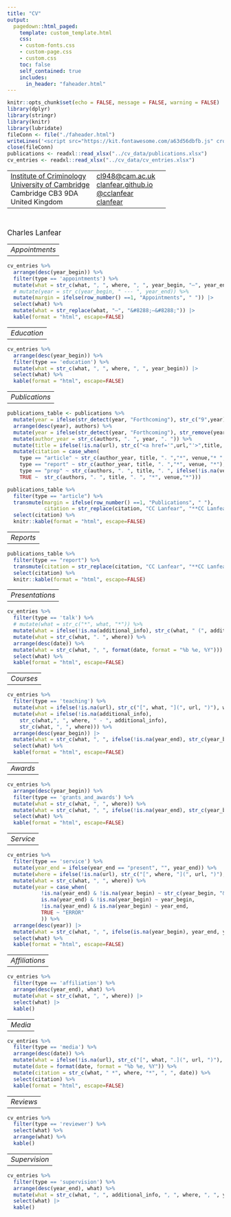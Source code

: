 ```yaml
---
title: "CV"
output:
  pagedown::html_paged:
    template: custom_template.html
    css:
    - custom-fonts.css
    - custom-page.css
    - custom.css
    toc: false
    self_contained: true
    includes:
      in_header: "faheader.html"
---
```


```r
knitr::opts_chunk$set(echo = FALSE, message = FALSE, warning = FALSE)
library(dplyr)
library(stringr)
library(knitr)
library(lubridate)
fileConn <- file("./faheader.html")
writeLines('<script src="https://kit.fontawesome.com/a63d56dbfb.js" crossorigin="anonymous"></script>', fileConn)
close(fileConn)
publications <- readxl::read_xlsx("../cv_data/publications.xlsx")
cv_entries <- readxl::read_xlsx("../cv_data/cv_entries.xlsx")
```

<div class="header-float">
  <table>
    <tr>
      <td>
      <a href="https://www.crim.cam.ac.uk/">Institute of Criminology</a><br>
      <a href="https://www.cam.ac.uk/">University of Cambridge</a><br>
      Cambridge CB3 9DA<br>
      United Kingdom
      </td>
      <td>
      <a href="mailto:cclanfear@gmail.com" class="email">cl948@cam.ac.uk</a><br>
      <a href="https://clanfear.github.io">clanfear.github.io</a><br>
      <a href="https://twitter.com/cclanfear">@cclanfear</a><br>
      <a href="https://github.com/clanfear/">clanfear</a><br>
      </td>
      <td>
      <i class="fas fa-envelope"></i><br>
      <i class="fas fa-globe"></i><br>
      <i class="fab fa-twitter"></i><br>
      <i class="fab fa-github"></i>
      </td>
    </tr>
  </table>
</div>

<div class="pull-left-20">
&nbsp;
</div>
<div class="pull-right-80">
<div style='font-size: 1.2em'>Charles Lanfear</div>
</div>

<div class="float-container">
  <div class="pull-left-20"><table><tr><td>*Appointments*</td></tr></table></div>
  <div class="pull-right-80">
```r
cv_entries %>% 
  arrange(desc(year_begin)) %>%
  filter(type == 'appointments') %>% 
  mutate(what = str_c(what, ", ", where, ", ", year_begin, "–", year_end)) |>
  # mutate(year = str_c(year_begin, " --- ", year_end)) %>% 
  mutate(margin = ifelse(row_number() ==1, "Appointments", " ")) |>
  select(what) %>% 
  mutate(what = str_replace(what, "–", "&#8288;–&#8288;")) |>
  kable(format = "html", escape=FALSE)
```
  </div>
</div>

<div class="float-container">
  <div class="pull-left-20"><table><tr><td>*Education*</td></tr></table></div>
  <div class="pull-right-80">
```r
cv_entries %>% 
  arrange(desc(year_begin)) %>%
  filter(type == 'education') %>% 
  mutate(what = str_c(what, ", ", where, ", ", year_begin)) |>
  select(what) %>% 
  kable(format = "html", escape=FALSE) 
```
  </div>
</div>

<div class="float-container">
  <div class="pull-left-20"><table><tr><td>*Publications*</td></tr></table></div>
  <div class="pull-right-80">
```r
publications_table <- publications %>%
  mutate(year = ifelse(str_detect(year, "Forthcoming"), str_c("9",year),year)) %>%
  arrange(desc(year), authors) %>%
  mutate(year = ifelse(str_detect(year, "Forthcoming"), str_remove(year, "^9"),year)) %>%
  mutate(author_year = str_c(authors, ". ", year, ". ")) %>%
  mutate(title = ifelse(!is.na(url), str_c("<a href='",url,"'>",title, "</a>"), title)) %>% #turn title into link
  mutate(citation = case_when(
    type == "article" ~ str_c(author_year, title, ". ","*", venue,"* ", ifelse(!is.na(issue), issue, "")),
    type == "report" ~ str_c(author_year, title, ". ","*", venue, "*"),
    type == "prep" ~ str_c(authors, ". ", title, ". ", ifelse(!is.na(venue), str_c("*",venue,"*"), "")),
    TRUE ~  str_c(authors, ". ", title, ". ", "*", venue,"*"))) 

publications_table %>%
  filter(type == "article") %>% 
  transmute(margin = ifelse(row_number() ==1, "Publications", " "),
            citation = str_replace(citation, "CC Lanfear", "**CC Lanfear**")) %>%
  select(citation) %>%
  knitr::kable(format = "html", escape=FALSE)
```
  </div>
</div>


<div class="float-container">
  <div class="pull-left-20"><table><tr><td>*Reports*</td></tr></table></div>
  <div class="pull-right-80">
```r
publications_table %>%
  filter(type == "report") %>% 
  transmute(citation = str_replace(citation, "CC Lanfear", "**CC Lanfear**")) %>%
  select(citation) %>%
  knitr::kable(format = "html", escape=FALSE)
```
  </div>
</div>

<div class="float-container">
  <div class="pull-left-20"><table><tr><td>*Presentations*</td></tr></table></div>
  <div class="pull-right-80">
```r
cv_entries %>% 
  filter(type == 'talk') %>% 
  # mutate(what = str_c("*", what, "*")) %>%
  mutate(what = ifelse(!is.na(additional_info), str_c(what, " (", additional_info, ")"), what)) %>%
  mutate(what = str_c(what, ". ", where)) %>% 
  arrange(desc(date)) %>%
  mutate(what = str_c(what, ", ", format(date, format = "%b %e, %Y"))) %>%
  select(what) %>% 
  kable(format = "html", escape=FALSE)
```
  </div>
</div>

<div class="float-container">
  <div class="pull-left-20"><table><tr><td>*Courses*</td></tr></table></div>
  <div class="pull-right-80">
```r
cv_entries %>% 
  filter(type == 'teaching') %>% 
  mutate(what = ifelse(!is.na(url), str_c("[", what, "](", url, ")"), what)) %>%
  mutate(what = ifelse(!is.na(additional_info), 
    str_c(what,", ", where, " - ", additional_info),
    str_c(what, ", ", where))) %>% 
  arrange(desc(year_begin)) |>
  mutate(what = str_c(what, ", ", ifelse(!is.na(year_end), str_c(year_begin, "&#8288;–&#8288;", year_end), year_begin))) %>% 
  select(what) %>% 
  kable(format = "html", escape=FALSE)
```
  </div>
</div>


<div class="float-container">
  <div class="pull-left-20"><table><tr><td>*Awards*</td></tr></table></div>
  <div class="pull-right-80">
```r
cv_entries %>% 
  arrange(desc(year_begin)) %>%
  filter(type == 'grants_and_awards') %>% 
  mutate(what = str_c(what, ", ", where)) %>% 
  mutate(what = str_c(what, ", ", ifelse(!is.na(year_end), str_c(year_begin, "&#8288;–&#8288;", year_end), year_begin))) %>%
  select(what) %>% 
  kable(format = "html", escape=FALSE)
```
  </div>
</div>


<div class="float-container">
  <div class="pull-left-20"><table><tr><td>*Service*</td></tr></table></div>
  <div class="pull-right-80">
```r
cv_entries %>% 
  filter(type == 'service') %>% 
  mutate(year_end = ifelse(year_end == "present", "", year_end)) %>% 
  mutate(where = ifelse(!is.na(url), str_c("[", where, "](", url, ")"), where)) %>% 
  mutate(what = str_c(what, ", ", where)) %>%
  mutate(year = case_when( 
           !is.na(year_end) & !is.na(year_begin) ~ str_c(year_begin, "&#8288;–&#8288;", year_end),
           is.na(year_end) & !is.na(year_begin) ~ year_begin,
           !is.na(year_end) & is.na(year_begin) ~ year_end,
           TRUE ~ "ERROR"
           )) %>% 
  arrange(desc(year)) |>
  mutate(what = str_c(what, ", ", ifelse(is.na(year_begin), year_end, year_begin))) %>%
  select(what) %>% 
  kable(format = "html", escape=FALSE)
```
  </div>
</div>

<div class="float-container">
  <div class="pull-left-20"><table><tr><td>*Affiliations*</td></tr></table></div>
  <div class="pull-right-80">
```r
cv_entries %>% 
  filter(type == 'affiliation') %>%
  arrange(desc(year_end), what) %>%
  mutate(what = str_c(what, ", ", where)) |>
  select(what) |>
  kable()
```
  </div>
</div>

<div class="float-container">
  <div class="pull-left-20"><table><tr><td>*Media*</td></tr></table></div>
  <div class="pull-right-80">
```r
cv_entries %>% 
  filter(type == 'media') %>%
  arrange(desc(date)) %>%
  mutate(what = ifelse(!is.na(url), str_c("[", what, ".](", url, ")"), what)) %>% #turn title into link
  mutate(date = format(date, format = "%b %e, %Y")) %>%
  mutate(citation = str_c(what, " *", where, "*", ", ", date)) %>%
  select(citation) %>% 
  kable(format = "html", escape=FALSE)
```
  </div>
</div>

<div class="float-container">
  <div class="pull-left-20"><table><tr><td>*Reviews*</td></tr></table></div>
  <div class="pull-right-80">
```r
cv_entries %>% 
  filter(type == 'reviewer') %>%
  select(what) %>% 
  arrange(what) %>%
  kable()
```
  </div>
</div>


<div class="float-container">
  <div class="pull-left-20"><table><tr><td>*Supervision*</td></tr></table></div>
  <div class="pull-right-80">
```r
cv_entries %>% 
  filter(type == 'supervision') %>%
  arrange(desc(year_end), what) %>%
  mutate(what = str_c(what, ", ", additional_info, ", ", where, ", ", year_end)) |>
  select(what) |>
  kable()
```
  </div>
</div>